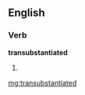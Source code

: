 ==English==

===Verb===
'''transubstantiated'''

# {{past of|[[transubstantiate]]}}

[[mg:transubstantiated]]